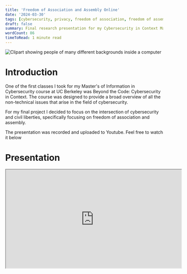 ```yaml
---
title: 'Freedom of Association and Assembly Online'
date: '2024-03-30'
tags: [cybersecurity, privacy, freedom of association, freedom of assembly]
draft: false
summary: Final research presentation for my Cybersecurity in Context Master's course.
wordCount: 86
timeToRead: 1 minute read
---
```


<img
  className="inline"
  src="https://lh3.googleusercontent.com/pw/AP1GczOPKOoLNfVBvNyqKaLb3_rXO5bQ-qT6d_vHOyvWTjrn1pR-xJrC1c8pvQJwF_z_UYWV0Y8b-pZ6M37oO1GCFdPNPRnYZRNQ1EH36_nOMhhCVX6C0TM2=w2400"
  alt="Clipart showing people of many different backgrounds inside a computer"
/>

# Introduction

One of the first classes I took for my Master's of Information in Cybersecurity course at UC Berkeley was Beyond the Code: Cybersecurity in Context. The course was designed to provide a broad overview of all the non-technical issues that arise in the field of cybersecurity.

For my final project I decided to focus on the intersection of cybersecurity and civil liberties, specifically focusing on freedom of association and assembly. 

The presentation was recorded and uploaded to Youtube. Feel free to watch it below

# Presentation

<iframe
  width="560"
  height="315"
  src="https://www.youtube.com/embed/1I1HyrcdNY0?si=BhZZ1ayWguqd6Fki"
  title="YouTube video player"
  allow="accelerometer; autoplay; clipboard-write; encrypted-media; gyroscope; picture-in-picture; web-share"
  allowFullScreen
  referrerPolicy="strict-origin-when-cross-origin"
/>